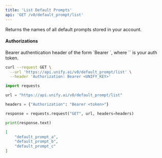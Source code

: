```yaml
---
title: 'List Default Prompts'
api: 'GET /v0/default_prompt/list'
---
```

Returns the names of all default prompts stored in your account.

#### Authorizations

<ParamField header="Authorization" type="string" required="true">
  Bearer authentication header of the form `Bearer <token>`, where `<token>` is your auth token.
</ParamField>

<RequestExample>

```bash cURL
curl --request GET \
  --url 'https://api.unify.ai/v0/default_prompt/list' \
  --header 'Authorization: Bearer <UNIFY_KEY>'
```

```python Python
import requests

url = "https://api.unify.ai/v0/default_prompt/list"

headers = {"Authorization": "Bearer <token>"}

response = requests.request("GET", url, headers=headers)

print(response.text)
```

</RequestExample>
<ResponseExample>

```json 200
[
    "default_prompt_a",
    "default_prompt_b",
    "default_prompt_c"
]
```

</ResponseExample>
